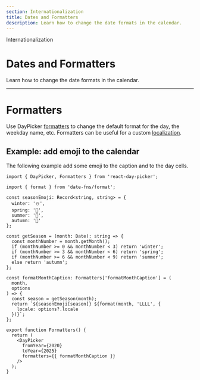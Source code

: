 ```yaml
---
section: Internationalization
title: Dates and Formatters
description: Learn how to change the date formats in the calendar.
---
```


<SectionTitle>Internationalization</SectionTitle>

# Dates and Formatters

<Description>Learn how to change the date formats in the calendar.</Description>

---

# Formatters

Use DayPicker [formatters](/api/interfaces/daypickerdefaultprops#formatters) to change
the default format for the day, the weekday name, etc. Formatters can be useful for
a custom [localization](/basics/localization).

## Example: add emoji to the calendar

The following example add some emoji to the caption and to the day cells.

```tsx example fileName="Formatters.tsx"
import { DayPicker, Formatters } from 'react-day-picker';

import { format } from 'date-fns/format';

const seasonEmoji: Record<string, string> = {
  winter: '⛄️',
  spring: '🌸',
  summer: '🌻',
  autumn: '🍂'
};

const getSeason = (month: Date): string => {
  const monthNumber = month.getMonth();
  if (monthNumber >= 0 && monthNumber < 3) return 'winter';
  if (monthNumber >= 3 && monthNumber < 6) return 'spring';
  if (monthNumber >= 6 && monthNumber < 9) return 'summer';
  else return 'autumn';
};

const formatMonthCaption: Formatters['formatMonthCaption'] = (
  month,
  options
) => {
  const season = getSeason(month);
  return `${seasonEmoji[season]} ${format(month, 'LLLL', {
    locale: options?.locale
  })}`;
};

export function Formatters() {
  return (
    <DayPicker
      fromYear={2020}
      toYear={2025}
      formatters={{ formatMonthCaption }}
    />
  );
}
```
